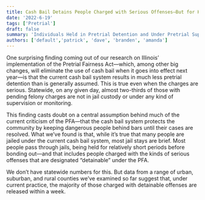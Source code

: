 ```yaml
---
title: Cash Bail Detains People Charged with Serious Offenses—But for How Long?  
date: '2022-6-19'
tags: ['Pretrial']
draft: false
summary: 'Individuals Held in Pretrial Detention and Under Pretrial Supervision in the Community'
authors: ['default','patrick', 'dave', 'branden', 'amanda']
---
```




One surprising finding coming out of our research on Illinois’ implementation of the Pretrial Fairness Act—which, among other big changes, will eliminate the use of cash bail when it goes into effect next year—is that the current cash bail system results in much less pretrial detention than is generally assumed. This is true even when the charges are serious. Statewide, on any given day, almost two-thirds of those with pending felony charges are not in jail custody or under any kind of supervision or monitoring.

This finding casts doubt on a central assumption behind much of the current criticism of the PFA—that the cash bail system protects the community by keeping dangerous people behind bars until their cases are resolved. What we’ve found is that, while it’s true that many people are jailed under the current cash bail system, most jail stays are brief. Most people pass through jails, being held for relatively short periods before bonding out—and that includes people charged with the kinds of serious offenses that are designated “detainable” under the PFA. 

We don’t have statewide numbers for this. But data from a range of urban, suburban, and rural counties we’ve examined so far suggest that, under current practice, the majority of those charged with detainable offenses are released within a week. 

<DataWrapChart   title="Cash Bail in Illinois Detains Most Defendants for Less than 7 Days" ariaLabel="Split Bars" id="datawrapper-chart-4X9xE" src="https://datawrapper.dwcdn.net/4X9xE/" scrolling="no" frameborder="0" style="border: none;" width="600" height="350" />
